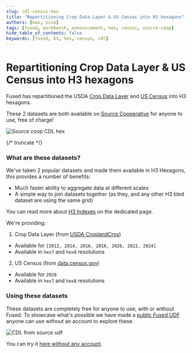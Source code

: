 ```yaml
---
slug: cdl-census-hex
title: "Repartitioning Crop Data Layer & US Census into H3 hexagons"
authors: [max, sina]
tags: [fused, workbench, announcement, hex, census, source-coop]
hide_table_of_contents: false
keywords: [fused, h3, hex, census, cdl]
---
```


# Repartitioning Crop Data Layer & US Census into H3 hexagons

Fused has repartitioned the USDA [Crop Data Layer](https://source.coop/fused/hex/release_2025_04_beta/cdl) and [US Census](https://source.coop/fused/hex/release_2025_04_beta/census) into H3 hexagons.

These 2 datasets are both available on [Source Cooperative](https://source.coop/repositories/fused/hex/description) for anyone to use, free of charge!

![Source coop CDL hex](/img/blog/2025-05-06-cdl-census-hex/source_coop_cdl_census.png)

{/* truncate */}

### What are these datasets?

We've taken 2 popular datasets and made them available in H3 Hexagons, this provides a number of benefits:
- Much faster ability to aggregate data at different scales
- A simple way to join datasets together (as they, and any other H3 tiled dataset are using the same grid)

You can read more about [H3 Indexes](https://h3geo.org/) on the dedicated page.

We're providing:

1. Crop Data Layer (from [USDA CroplandCros](https://pdi.scinet.usda.gov/portal/apps/sites/#/cropcros))

- Available for `[2012, 2014, 2016, 2018, 2020, 2022, 2024]`
- Available in `hex7` and `hex8` resolutions

2. US Census (from [data.census.gov](https://data.census.gov/))

- Available for `2020`
- Available in `hex7` and `hex8` resolutions

### Using these datasets

These datasets are completely free for anyone to use, with or without Fused. To showcase what's possible we have made a [public Fused UDF](https://www.fused.io/workbench/catalog/CDL_from_source_coop-d6f88129-73e3-469b-8ac4-7793c2acbeed) anyone can use without an account to explore these.

![CDL from source udf](/img/blog/2025-05-06-cdl-census-hex/workbench_census_exploring.png)

You can try it [here without any account](https://www.fused.io/workbench/catalog/CDL_from_source_coop-d6f88129-73e3-469b-8ac4-7793c2acbeed).

